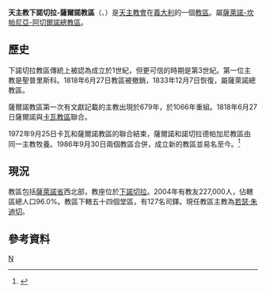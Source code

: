 {{Infobox diocese
|name = 下諾切拉-薩爾諾
|jurisdiction = 教區
|latin = Dioecesis Nucerina Paganorum-Sarnensis
|local =
|border = catholic
|image =
|image_size =
|image_alt =
|caption =
|image2 = CattedraleNocera.jpg
|caption2 = 聖普里斯科主教座堂
|location = 義大利
|rite = 羅馬禮
|territory = 薩萊諾省西部
|population = 227,000
|patron = [[聖普里斯科|聖普里斯科]]
|province = 薩萊諾-坎帕尼亞-阿切爾諾
|established = 1986年
|cathedral = 聖普里斯科主教座堂
|co-cathedral = 聖彌額爾副主教座堂
|leadership = 主教
|website = [http://www.diocesinocerasarno.it/2014/ 官方網頁]
|pope =
|patriarch =
|metropolitan =
|ordinary = 若瑟·朱迪切
|coadjutor archbishop =
|coadjutor bishop =
|auxiliary =
|emeritus =
}}

'''天主教下諾切拉-薩爾諾教區'''（{{lang-la|Dioecesis Nucerina Paganorum-Sarnensis}}、{{lang-it|Diocesi di Nocera Inferiore-Sarno}}）是[[天主教會|天主教會]]在[[義大利|義大利]]的一個[[教區|教區]]。屬[[天主教薩萊諾-坎帕尼亞-阿切爾諾總教區|薩萊諾-坎帕尼亞-阿切爾諾總教區]]。
==歷史==
下諾切拉教區傳統上被認為成立於1世紀，但更可信的時期是第3世紀。第一位主教是聖普里斯科。1818年6月27日教區被撤銷，1833年12月7日恢復，屬薩萊諾總教區。

薩爾諾教區第一次有文獻記載的主教出現於679年，於1066年重組。1818年6月27日薩爾諾與[[天主教阿馬爾菲-卡瓦德蒂雷尼總教區|卡瓦教區]]聯合。

1972年9月25日卡瓦和薩爾諾教區的聯合結束，薩爾諾和諾切拉德帕加尼教區由同一主教牧養。1986年9月30日兩個教區合併，成立新的教區並易名至今。<ref>{{cite journal
|journal=[[宗座公報|宗座公報]]
|publisher=梵蒂岡出版社
|date=1987年
|volume=79
|title=''Instantibus votis''
|page=758-761
|url=http://www.vatican.va/archive/aas/documents/AAS%2079%20%5B1987%5D%20-%20ocr.pdf
|access-date=2014-09-10
|archive-date=2019-06-03
|archive-url=https://web.archive.org/web/20190603085403/http://www.vatican.va/archive/aas/documents/AAS%2079%20%5B1987%5D%20-%20ocr.pdf
|dead-url=no
}}</ref>

==現況==
教區包括[[薩萊諾省|薩萊諾省]]西北部，教座位於[[下諾切拉|下諾切拉]]。2004年有教友227,000人，佔轄區總人口96.0%。教區下轄五十四個堂區，有127名司鐸。現任教區主教為[[若瑟·朱迪切|若瑟·朱迪切]]。

==參考資料==
{{reflist}}
{{意大利天主教教區}}
[[Category:義大利天主教教區|N]]